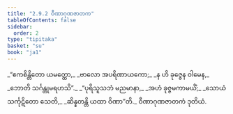 ```yaml
---
title: "2.9.2 ဝီဏာဂုဏဇာတက"
tableOfContents: false
sidebar:
  order: 2
type: "tipitaka"
basket: "su"
book: "ja1"
---
```



<DynamicBreadcrumb />

<Division number="163" book="ja1" e="ch" v="22" p="64">

<Paragraph number="605" type="verses" book="ja1">
_“ဧကစိန္တိတော ယမတ္ထော,_  
_ဗာလော အပရိဏာယကော;_  
_န ဟိ ခုဇ္ဇေန ဝါမေန,_  
_ဘောတိ သင်္ဂန္တုမရဟသိ”._  

</Paragraph>

</Division>
<Division number="164" book="ja1" e="ch" v="22" p="64">

<Paragraph number="606" type="verses" book="ja1">
_“ပုရိသူသဘံ မညမာနာ,_  
_အဟံ ခုဇ္ဇမကာမယိံ;_  
_သောယံ သင်္ကုဋိတော သေတိ,_  
_ဆိန္နတန္တိ ယထာ ဝိဏာ”တိ._  


</Paragraph>
</Division>

<Paragraph number="607" type="center" book="ja1">
ဝီဏာဂုဏဇာတကံ ဒုတိယံ.
</Paragraph>